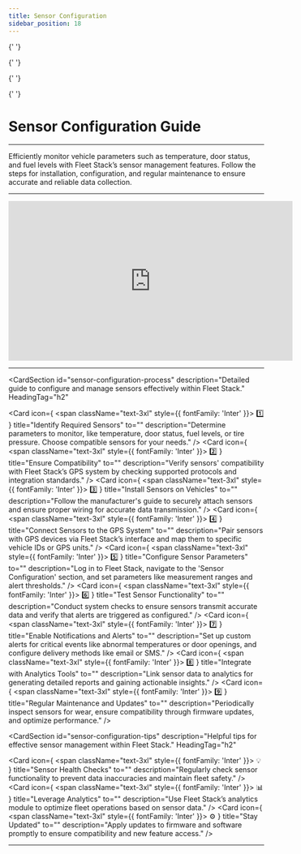 ```yaml
---
title: Sensor Configuration
sidebar_position: 18
---
```



<Head>
  <meta charSet="UTF-8" />
  <meta name="viewport" content="width=device-width, initial-scale=1.0" />
  <title>Fleet Stack Sensor Configuration Guide - Optimize Vehicle Monitoring</title>
  <meta name="description" content="Comprehensive guide to configuring and managing sensors in Fleet Stack for monitoring vehicle parameters like temperature, door status, and fuel levels." />
  <meta name="keywords" content="Fleet Stack, sensor configuration, vehicle monitoring, temperature sensors, fuel level sensors, door status sensors, fleet management, data collection" />
  <meta name="author" content="Fleet Stack Team" />
  <meta name="robots" content="index, follow" />
  <link rel="canonical" href="https://docs.fleetstackglobal.com/guides/Features-and-Tools/sensor-configuration/" />

  <!-- Open Graph Metadata for social sharing -->

{' '}

<meta
  property="og:title"
  content="Fleet Stack Sensor Configuration Guide - Optimize Vehicle Monitoring"
/>
<meta
  property="og:description"
  content="Learn how to configure and manage sensors in Fleet Stack for effective vehicle monitoring, including installation and maintenance tips."
/>
<meta property="og:type" content="website" />
<meta
  property="og:url"
  content="https://docs.fleetstackglobal.com/guides/Features-and-Tools/sensor-configuration/"
/>
<meta
  property="og:image"
  content="https://fleetstackglobal.com/assets/img/Graphics/orginal/Stack01.png"
/>

  <!-- Twitter Card Metadata -->

{' '}

<meta name="twitter:card" content="summary_large_image" />
<meta
  name="twitter:title"
  content="Fleet Stack Sensor Configuration Guide - Optimize Vehicle Monitoring"
/>
<meta
  name="twitter:description"
  content="Discover how to efficiently configure sensors in Fleet Stack for monitoring vehicle parameters and ensuring accurate data collection."
/>
<meta
  name="twitter:image"
  content="https://fleetstackglobal.com/assets/img/Graphics/orginal/Stack01.png"
/>

  <!-- Schema.org JSON-LD Markup for TechArticle -->

{' '}

<script type="application/ld+json">
  {`
      {
        "@context": "https://schema.org",
        "@type": "TechArticle",
        "mainEntityOfPage": {
          "@type": "WebPage",
          "@id": "https://docs.fleetstackglobal.com/guides/Features-and-Tools/sensor-configuration/"
        },
        "headline": "Fleet Stack Sensor Configuration Guide",
        "description": "Comprehensive guide to configuring and managing sensors in Fleet Stack for monitoring vehicle parameters like temperature, door status, and fuel levels.",
        "image": "https://fleetstackglobal.com/assets/img/Graphics/orginal/Stack01.png",
        "author": {
          "@type": "Organization",
          "name": "Fleet Stack"
        },
        "publisher": {
          "@type": "Organization",
          "name": "Fleet Stack",
          "logo": {
            "@type": "ImageObject",
            "url": "https://fleetstackglobal.com"
          }
        }
      }
    `}
</script>

  <!-- Schema.org JSON-LD Markup for the Guide -->

{' '}

<script type="application/ld+json">
  {`
      {
        "@context": "https://schema.org",
        "@type": "WebPage",
        "name": "Fleet Stack Sensor Configuration Guide",
        "description": "Detailed guide to configure and manage sensors effectively within Fleet Stack, including installation and maintenance steps.",
        "mainEntity": [
          {
            "@type": "ItemList",
            "itemListElement": [
              {
                "@type": "ListItem",
                "position": 1,
                "name": "Identify Required Sensors",
                "description": "Determine parameters to monitor, like temperature, door status, fuel levels, or tire pressure. Choose compatible sensors for your needs."
              },
              {
                "@type": "ListItem",
                "position": 2,
                "name": "Ensure Compatibility",
                "description": "Verify sensors' compatibility with Fleet Stack’s GPS system by checking supported protocols and integration standards."
              },
              {
                "@type": "ListItem",
                "position": 3,
                "name": "Install Sensors on Vehicles",
                "description": "Follow the manufacturer's guide to securely attach sensors and ensure proper wiring for accurate data transmission."
              },
              {
                "@type": "ListItem",
                "position": 4,
                "name": "Connect Sensors to the GPS System",
                "description": "Pair sensors with GPS devices via Fleet Stack’s interface and map them to specific vehicle IDs or GPS units."
              },
              {
                "@type": "ListItem",
                "position": 5,
                "name": "Configure Sensor Parameters",
                "description": "Log in to Fleet Stack, navigate to the 'Sensor Configuration' section, and set parameters like measurement ranges and alert thresholds."
              },
              {
                "@type": "ListItem",
                "position": 6,
                "name": "Test Sensor Functionality",
                "description": "Conduct system checks to ensure sensors transmit accurate data and verify that alerts are triggered as configured."
              },
              {
                "@type": "ListItem",
                "position": 7,
                "name": "Enable Notifications and Alerts",
                "description": "Set up custom alerts for critical events like abnormal temperatures or door openings, and configure delivery methods like email or SMS."
              },
              {
                "@type": "ListItem",
                "position": 8,
                "name": "Integrate with Analytics Tools",
                "description": "Link sensor data to analytics for generating detailed reports and gaining actionable insights."
              },
              {
                "@type": "ListItem",
                "position": 9,
                "name": "Regular Maintenance and Updates",
                "description": "Periodically inspect sensors for wear, ensure compatibility through firmware updates, and optimize performance."
              }
            ]
          }
        ]
      }
    `}
</script>

</Head>

# Sensor Configuration Guide

---

Efficiently monitor vehicle parameters such as temperature, door status, and fuel levels with Fleet Stack’s sensor management features. Follow the steps for installation, configuration, and regular maintenance to ensure accurate and reliable data collection.

---

<div style={{ display: 'flex', justifyContent: 'center', marginTop: '20px' }}>
  <iframe
    width="560"
    height="315"
    src="https://www.youtube.com/embed/6YC68whO8Aw?si=JC4c5vIa8SH-A7Tq"
    title="Sensor Configuration Tutorial"
    frameBorder="0"
    allow="accelerometer; autoplay; clipboard-write; encrypted-media; gyroscope; picture-in-picture"
    allowFullScreen
  ></iframe>
</div>

---

<CardSection
  id="sensor-configuration-process"
  description="Detailed guide to configure and manage sensors effectively within Fleet Stack."
  HeadingTag="h2"
>
  <Card
    icon={
      <span className="text-3xl" style={{ fontFamily: 'Inter' }}>
        1️⃣
      </span>
    }
    title="Identify Required Sensors"
    to=""
    description="Determine parameters to monitor, like temperature, door status, fuel levels, or tire pressure. Choose compatible sensors for your needs."
  />
  <Card
    icon={
      <span className="text-3xl" style={{ fontFamily: 'Inter' }}>
        2️⃣
      </span>
    }
    title="Ensure Compatibility"
    to=""
    description="Verify sensors' compatibility with Fleet Stack’s GPS system by checking supported protocols and integration standards."
  />
  <Card
    icon={
      <span className="text-3xl" style={{ fontFamily: 'Inter' }}>
        3️⃣
      </span>
    }
    title="Install Sensors on Vehicles"
    to=""
    description="Follow the manufacturer's guide to securely attach sensors and ensure proper wiring for accurate data transmission."
  />
  <Card
    icon={
      <span className="text-3xl" style={{ fontFamily: 'Inter' }}>
        4️⃣
      </span>
    }
    title="Connect Sensors to the GPS System"
    to=""
    description="Pair sensors with GPS devices via Fleet Stack’s interface and map them to specific vehicle IDs or GPS units."
  />
  <Card
    icon={
      <span className="text-3xl" style={{ fontFamily: 'Inter' }}>
        5️⃣
      </span>
    }
    title="Configure Sensor Parameters"
    to=""
    description="Log in to Fleet Stack, navigate to the 'Sensor Configuration' section, and set parameters like measurement ranges and alert thresholds."
  />
  <Card
    icon={
      <span className="text-3xl" style={{ fontFamily: 'Inter' }}>
        6️⃣
      </span>
    }
    title="Test Sensor Functionality"
    to=""
    description="Conduct system checks to ensure sensors transmit accurate data and verify that alerts are triggered as configured."
  />
  <Card
    icon={
      <span className="text-3xl" style={{ fontFamily: 'Inter' }}>
        7️⃣
      </span>
    }
    title="Enable Notifications and Alerts"
    to=""
    description="Set up custom alerts for critical events like abnormal temperatures or door openings, and configure delivery methods like email or SMS."
  />
  <Card
    icon={
      <span className="text-3xl" style={{ fontFamily: 'Inter' }}>
        8️⃣
      </span>
    }
    title="Integrate with Analytics Tools"
    to=""
    description="Link sensor data to analytics for generating detailed reports and gaining actionable insights."
  />
  <Card
    icon={
      <span className="text-3xl" style={{ fontFamily: 'Inter' }}>
        9️⃣
      </span>
    }
    title="Regular Maintenance and Updates"
    to=""
    description="Periodically inspect sensors for wear, ensure compatibility through firmware updates, and optimize performance."
  />
</CardSection>

<CardSection
  id="sensor-configuration-tips"
  description="Helpful tips for effective sensor management within Fleet Stack."
  HeadingTag="h2"
>
  <Card
    icon={
      <span className="text-3xl" style={{ fontFamily: 'Inter' }}>
        💡
      </span>
    }
    title="Sensor Health Checks"
    to=""
    description="Regularly check sensor functionality to prevent data inaccuracies and maintain fleet safety."
  />
  <Card
    icon={
      <span className="text-3xl" style={{ fontFamily: 'Inter' }}>
        📊
      </span>
    }
    title="Leverage Analytics"
    to=""
    description="Use Fleet Stack’s analytics module to optimize fleet operations based on sensor data."
  />
  <Card
    icon={
      <span className="text-3xl" style={{ fontFamily: 'Inter' }}>
        ⚙️
      </span>
    }
    title="Stay Updated"
    to=""
    description="Apply updates to firmware and software promptly to ensure compatibility and new feature access."
  />
</CardSection>

---

<head>
  <title>Sensor Configuration Guide</title>
  <meta
    name="description"
    content="Comprehensive guide to configuring and managing sensors in Fleet Stack for optimized fleet operations and enhanced monitoring."
  />
</head>
